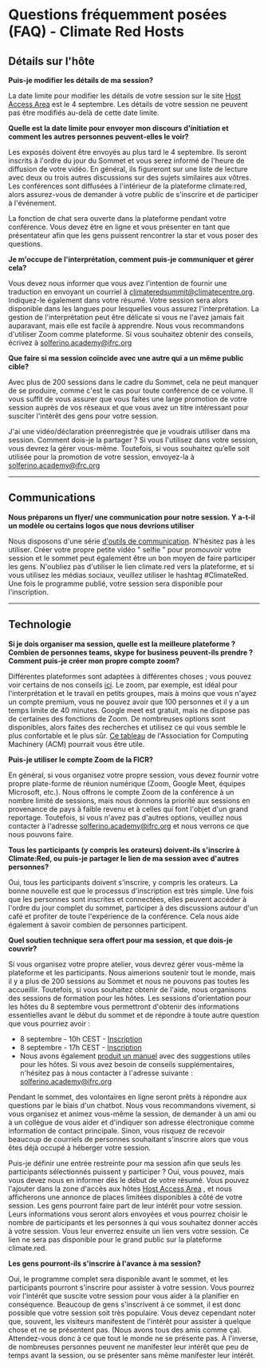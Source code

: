 # Questions fréquemment posées (FAQ) - Climate Red Hosts

## Détails sur l'hôte

**Puis-je modifier les détails de ma session?**

La date limite pour modifier les détails de votre session sur le site
[Host Access Area](https://go.climate.red/sessions)
est le 4 septembre. Les détails de votre session ne peuvent pas être modifiés au-delà de cette date limite.

**Quelle est la date limite pour envoyer mon discours d'initiation et comment les autres personnes peuvent-elles le voir?**

Les exposés doivent être envoyés au plus tard le 4 septembre. Ils seront inscrits à l'ordre du jour du Sommet et vous serez informé de l'heure de diffusion de votre vidéo. En général, ils figureront sur une liste de lecture avec deux ou trois autres discussions sur des sujets similaires aux vôtres. Les conférences sont diffusées à l'intérieur de la plateforme climate:red, alors assurez-vous de demander à votre public de s'inscrire et de participer à l'événement.

La fonction de chat sera ouverte dans la plateforme pendant votre conférence. Vous devez être en ligne et vous présenter en tant que présentateur afin que les gens puissent rencontrer la star et vous poser des questions.

**Je m'occupe de l'interprétation, comment puis-je communiquer et gérer cela?**

Vous devez nous informer que vous avez l'intention de fournir une traduction en envoyant un courriel à climateredsummit@climatecentre.org. Indiquez-le également dans votre résumé. Votre session sera alors disponible dans les langues pour lesquelles vous assurez l'interprétation. La gestion de l'interprétation peut être délicate si vous ne l'avez jamais fait auparavant, mais elle est facile à apprendre. Nous vous recommandons d'utiliser Zoom comme plateforme. Si vous souhaitez obtenir des conseils, écrivez à solferino.academy@ifrc.org

**Que faire si ma session coïncide avec une autre qui a un même public cible?**

Avec plus de 200 sessions dans le cadre du Sommet, cela ne peut manquer de se produire, comme c'est le cas pour toute conférence de ce volume. Il vous suffit de vous assurer que vous faites une large promotion de votre session auprès de vos réseaux et que vous avez un titre intéressant pour susciter l'intérêt des gens pour votre session.

J'ai une vidéo/déclaration préenregistrée que je voudrais utiliser dans ma session. Comment dois-je la partager ?
Si vous l'utilisez dans votre session, vous devrez la gérer vous-même. Toutefois, si vous souhaitez qu’elle soit utilisée pour la promotion de votre session, envoyez-la à solferino.academy@ifrc.org

---

## Communications

**Nous préparons un flyer/ une communication pour notre session. Y a-t-il un modèle ou certains logos que nous devrions utiliser**

Nous disposons d'une série
[d'outils de communication](https://future-rcrc.com/2020/08/31/climate-red-communications-pack).
N'hésitez pas à les utiliser. Créer votre propre petite vidéo " selfie " pour promouvoir votre session et le sommet peut également être un bon moyen de faire participer les gens. N'oubliez pas d'utiliser le lien climate.red vers la plateforme, et si vous utilisez les médias sociaux, veuillez utiliser le hashtag #ClimateRed. Une fois le programme publié, votre session sera disponible pour l'inscription.

---

## Technologie

**Si je dois organiser ma session, quelle est la meilleure plateforme ? Combien de personnes teams, skype for business peuvent-ils prendre ? Comment puis-je créer mon propre compte zoom?**

Différentes plateformes sont adaptées à différentes choses ; vous pouvez voir certains de nos conseils
[ici](https://future-rcrc.com/fr/2020/06/22/virtual-climate-summit-climatered/#tools).
Le zoom, par exemple, est idéal pour l'interprétation et le travail en petits groupes, mais à moins que vous n'ayez un compte premium, vous ne pouvez avoir que 100 personnes et il y a un temps limite de 40 minutes. Google meet est gratuit, mais ne dispose pas de certaines des fonctions de Zoom. De nombreuses options sont disponibles, alors faites des recherches et utilisez ce qui vous semble le plus confortable et le plus sûr.
[Ce tableau](https://docs.google.com/document/d/1LLLniPkf48CCZyG_BNy1ylF2wXNlztqNEOnzNuMQmJc/edit#heading=h.z6d7tgqcpugp)
de l'Association for Computing Machinery (ACM) pourrait vous être utile.

**Puis-je utiliser le compte Zoom de la FICR?**

En général, si vous organisez votre propre session, vous devez fournir votre propre plate-forme de réunion numérique (Zoom, Google Meet, équipes Microsoft, etc.). Nous offrons le compte Zoom de la conférence à un nombre limité de sessions, mais nous donnons la priorité aux sessions en provenance de pays à faible revenu et à celles qui font l'objet d'un grand reportage. Toutefois, si vous n'avez pas d'autres options, veuillez nous contacter à l'adresse solferino.academy@ifrc.org et nous verrons ce que nous pouvons faire.

**Tous les participants (y compris les orateurs) doivent-ils s'inscrire à Climate:Red, ou puis-je partager le lien de ma session avec d'autres personnes?**

Oui, tous les participants doivent s'inscrire, y compris les orateurs. La bonne nouvelle est que le processus d'inscription est très simple. Une fois que les personnes sont inscrites et connectées, elles peuvent accéder à l'ordre du jour complet du sommet, participer à des discussions autour d'un café et profiter de toute l'expérience de la conférence. Cela nous aide également à savoir combien de personnes participent.

**Quel soutien technique sera offert pour ma session, et que dois-je couvrir?**

Si vous organisez votre propre atelier, vous devrez gérer vous-même la plateforme et les participants. Nous aimerions soutenir tout le monde, mais il y a plus de 200 sessions au Sommet et nous ne pouvons pas toutes les accueillir. Toutefois, si vous souhaitez obtenir de l'aide, nous organisons des sessions de formation pour les hôtes. Les sessions d'orientation pour les hôtes du 8 septembre vous permettront d'obtenir des informations essentielles avant le début du sommet et de répondre à toute autre question que vous pourriez avoir :

- 8 septembre - 10h CEST - [Inscription](https://zoom.us/meeting/register/tJArdOGurDkjGNWp5UAsbX7J5lgEEaTpv0D1)
- 8 septembre - 17h CEST - [Inscription](https://zoom.us/meeting/register/tJYkde2pqD4pE9BuT_yNxxHfUXIZSR2ACobq)
- Nous avons également [produit un manuel](https://future-rcrc.com/wp-content/uploads/2020/08/Climate-Red-Session-Hosts-Handbook-0820-B.pdf) avec des suggestions utiles pour les hôtes. Si vous avez besoin de conseils supplémentaires, n'hésitez pas à nous contacter à l'adresse suivante : solferino.academy@ifrc.org

Pendant le sommet, des volontaires en ligne seront prêts à répondre aux questions par le biais d'un chatbot. Nous vous recommandons vivement, si vous organisez et animez vous-même la session, de demander à un ami ou à un collègue de vous aider et d'indiquer son adresse électronique comme information de contact principale. Sinon, vous risquez de recevoir beaucoup de courriels de personnes souhaitant s'inscrire alors que vous êtes déjà occupé à héberger votre session.

Puis-je définir une entrée restreinte pour ma session afin que seuls les participants sélectionnés puissent y participer ?
Oui, vous pouvez, mais vous devez nous en informer dès le début de votre résumé. Vous pouvez l'ajouter dans la zone d'accès aux hôtes
[Host Access Area](https://go.climate.red/sessions)
, et nous afficherons une annonce de places limitées disponibles à côté de votre session. Les gens pourront faire part de leur intérêt pour votre session. Leurs informations vous seront alors envoyées et vous pourrez choisir le nombre de participants et les personnes à qui vous souhaitez donner accès à votre session. Vous leur enverrez ensuite un lien vers votre session. Ce lien ne sera pas disponible pour le grand public sur la plateforme climate.red.

**Les gens pourront-ils s'inscrire à l'avance à ma session?**

Oui, le programme complet sera disponible avant le sommet, et les participants pourront s'inscrire pour assister à votre session. Vous pourrez voir l'intérêt que suscite votre session pour vous aider à la planifier en conséquence. Beaucoup de gens s'inscrivent à ce sommet, il est donc possible que votre session soit très populaire. Vous devez cependant noter que, souvent, les visiteurs manifestent de l'intérêt pour assister à quelque chose et ne se présentent pas. (Nous avons tous des amis comme ça). Attendez-vous donc à ce que tout le monde ne se présente pas. À l'inverse, de nombreuses personnes peuvent ne manifester leur intérêt que peu de temps avant la session, ou se présenter sans même manifester leur intérêt.
